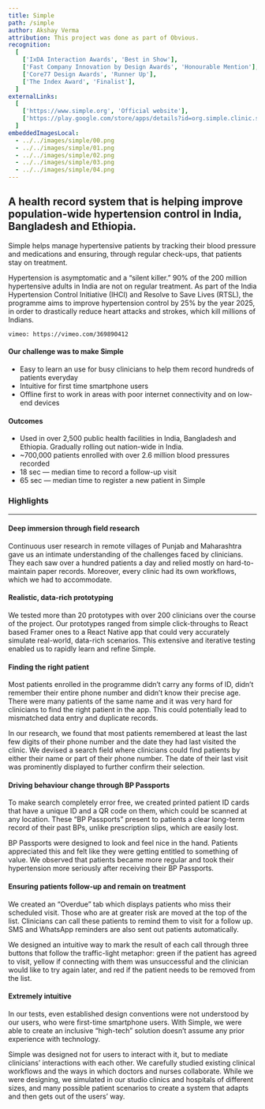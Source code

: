 ```yaml
---
title: Simple
path: /simple
author: Akshay Verma
attribution: This project was done as part of Obvious.
recognition:
  [
    ['IxDA Interaction Awards', 'Best in Show'],
    ['Fast Company Innovation by Design Awards', 'Honourable Mention'],
    ['Core77 Design Awards', 'Runner Up'],
    ['The Index Award', 'Finalist'],
  ]
externalLinks:
  [
    ['https://www.simple.org', 'Official website'],
	['https://play.google.com/store/apps/details?id=org.simple.clinic.staging', 'Download app'],
  ]
embeddedImagesLocal:
  - ../../images/simple/00.png
  - ../../images/simple/01.png
  - ../../images/simple/02.png
  - ../../images/simple/03.png
  - ../../images/simple/04.png
---
```



## A health record system that is helping improve population-wide hypertension control in India, Bangladesh and Ethiopia.

Simple helps manage hypertensive patients by tracking their blood pressure and medications and ensuring, through regular check-ups, that patients stay on treatment.

Hypertension is asymptomatic and a “silent killer.” 90% of the 200 million hypertensive adults in India are not on regular treatment. As part of the India Hypertension Control Initiative (IHCI) and Resolve to Save Lives (RTSL), the programme aims to improve hypertension control by 25% by the year 2025, in order to drastically reduce heart attacks and strokes, which kill millions of Indians.

`vimeo: https://vimeo.com/369890412`

#### Our challenge was to make Simple

- Easy to learn an use for busy clinicians to help them record hundreds of patients everyday
- Intuitive for first time smartphone users
- Offline first to work in areas with poor internet connectivity and on low-end devices

#### Outcomes

- Used in over 2,500 public health facilities in India, Bangladesh and Ethiopia. Gradually rolling out nation-wide in India.
- ~700,000 patients enrolled with over 2.6 million blood pressures recorded
- 18 sec — median time to record a follow-up visit
- 65 sec — median time to register a new patient in Simple

### Highlights

---

#### Deep immersion through field research

Continuous user research in remote villages of Punjab and Maharashtra gave us an intimate understanding of the challenges faced by clinicians. They each saw over a hundred patients a day and relied mostly on hard-to-maintain paper records. Moreover, every clinic had its own workflows, which we had to accommodate.

<GatsbyImage alt="" image={getImage(props.localImages[1])} />

#### Realistic, data-rich prototyping

We tested more than 20 prototypes with over 200 clinicians over the course of the project. Our prototypes ranged from simple click-throughs to React based Framer ones to a React Native app that could very accurately simulate real-world, data-rich scenarios. This extensive and iterative testing enabled us to rapidly learn and refine Simple.

#### Finding the right patient

Most patients enrolled in the programme didn’t carry any forms of ID, didn’t remember their entire phone number and didn’t know their precise age. There were many patients of the same name and it was very hard for clinicians to find the right patient in the app. This could potentially lead to mismatched data entry and duplicate records.

In our research, we found that most patients remembered at least the last few digits of their phone number and the date they had last visited the clinic. We devised a search field where clinicians could find patients by either their name or part of their phone number. The date of their last visit was prominently displayed to further confirm their selection.

<GatsbyImage alt="" image={getImage(props.localImages[2])} />

#### Driving behaviour change through BP Passports

To make search completely error free, we created printed patient ID cards that have a unique ID and a QR code on them, which could be scanned at any location. These “BP Passports” present to patients a clear long-term record of their past BPs, unlike prescription slips, which are easily lost.

BP Passports were designed to look and feel nice in the hand. Patients appreciated this and felt like they were getting entitled to something of value. We observed that patients became more regular and took their hypertension more seriously after receiving their BP Passports.

<GatsbyImage alt="" image={getImage(props.localImages[3])} />

#### Ensuring patients follow-up and remain on treatment

We created an “Overdue” tab which displays patients who miss their scheduled visit. Those who are at greater risk are moved at the top of the list. Clinicians can call these patients to remind them to visit for a follow up. SMS and WhatsApp reminders are also sent out patients automatically.

We designed an intuitive way to mark the result of each call through three buttons that follow the traffic-light metaphor: green if the patient has agreed to visit, yellow if connecting with them was unsuccessful and the clinician would like to try again later, and red if the patient needs to be removed from the list.

<GatsbyImage alt="" image={getImage(props.localImages[4])} />

#### Extremely intuitive

In our tests, even established design conventions were not understood by our users, who were first-time smartphone users. With Simple, we were able to create an inclusive “high-tech” solution doesn’t assume any prior experience with technology.

Simple was designed not for users to interact with it, but to mediate clinicians’ interactions with each other. We carefully studied existing clinical workflows and the ways in which doctors and nurses collaborate. While we were designing, we simulated in our studio clinics and hospitals of different sizes, and many possible patient scenarios to create a system that adapts and then gets out of the users’ way.
